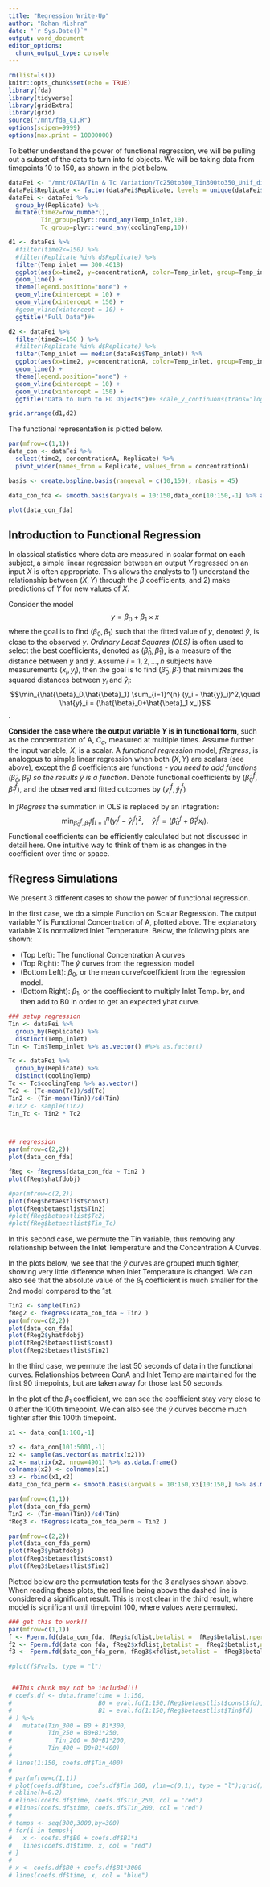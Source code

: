 ```yaml
---
title: "Regression Write-Up"
author: "Rohan Mishra"
date: "`r Sys.Date()`"
output: word_document
editor_options: 
  chunk_output_type: console
---
```




```r

rm(list=ls())
knitr::opts_chunk$set(echo = TRUE)
library(fda)
library(tidyverse)
library(gridExtra)
library(grid)
source("/mnt/fda_CI.R")
options(scipen=9999)
options(max.print = 10000000) 

```


To better understand the power of functional regression, we will be pulling out a subset of the data to turn into fd objects. We will be taking data from timepoints 10 to 150, as shown in the plot below.


```r

dataFei <- "/mnt/DATA/Tin & Tc Variation/Tc250to300_Tin300to350_Unif_dist_16Aug2022.csv" %>% read.csv()
dataFei$Replicate <- factor(dataFei$Replicate, levels = unique(dataFei$Replicate))
dataFei <- dataFei %>%
  group_by(Replicate) %>%
  mutate(time2=row_number(),
         Tin_group=plyr::round_any(Temp_inlet,10),
         Tc_group=plyr::round_any(coolingTemp,10))

d1 <- dataFei %>%
  #filter(time2<=150) %>%
  #filter(Replicate %in% d$Replicate) %>%
  filter(Temp_inlet == 300.4618)
  ggplot(aes(x=time2, y=concentrationA, color=Temp_inlet, group=Temp_inlet)) + 
  geom_line() + 
  theme(legend.position="none") + 
  geom_vline(xintercept = 10) +
  geom_vline(xintercept = 150) +
  #geom_vline(xintercept = 10) + 
  ggtitle("Full Data")#+ 

d2 <- dataFei %>%
  filter(time2<=150 ) %>%
  #filter(Replicate %in% d$Replicate) %>%
  filter(Temp_inlet == median(dataFei$Temp_inlet)) %>%
  ggplot(aes(x=time2, y=concentrationA, color=Temp_inlet, group=Temp_inlet)) + 
  geom_line() + 
  theme(legend.position="none") + 
  geom_vline(xintercept = 10) + 
  geom_vline(xintercept = 150) +
  ggtitle("Data to Turn to FD Objects")#+ scale_y_continuous(trans="log10")

grid.arrange(d1,d2)

```

The functional representation is plotted below.

```r

par(mfrow=c(1,1))
data_con <- dataFei %>%
  select(time2, concentrationA, Replicate) %>%
  pivot_wider(names_from = Replicate, values_from = concentrationA)

basis <- create.bspline.basis(rangeval = c(10,150), nbasis = 45)

data_con_fda <- smooth.basis(argvals = 10:150,data_con[10:150,-1] %>% as.matrix(),basis)$fd

plot(data_con_fda) 

```


## Introduction to Functional Regression

In classical statistics where data are measured in scalar format on each subject, a simple linear regression between an output $Y$ regressed on an input $X$ is often appropriate.  This allows the analysts to 1) understand the relationship between $(X,Y)$ through the $\beta$ coefficients, and 2) make predictions of $Y$ for new values of $X$.

Consider the model $$y = \beta_0 + \beta_1 \times x$$ where the goal is to find $(\beta_0, \beta_1)$ such that the fitted value of $y$, denoted $\hat{y}$, is close to the observed $y$.  *Ordinary Least Squares (OLS)* is often used to select the best coefficients, denoted as $(\hat{\beta}_0,\hat{\beta}_1)$, is a measure of the distance between $y$ and $\hat{y}$.  Assume $i=1,2,\ldots,n$ subjects have measurements $(x_i,y_i)$, then the goal is to find $(\hat{\beta}_0,\hat{\beta}_1)$ that minimizes the squared distances between $y_i$ and $\hat{y}_i$:  $$\min_{\hat{\beta}_0,\hat{\beta}_1} \sum_{i=1}^{n} (y_i - \hat{y}_i)^2,\quad \hat{y}_i =  (\hat{\beta}_0+\hat{\beta}_1 x_i)$$.

**Consider the case where the output variable $Y$ is in functional form**, such as the concentration of A, $C_a$, measured at multiple times.  Assume further the input variable, $X$, is a scalar. A *functional regression* model, $fRegress$, is analogous to simple linear regression when both $(X,Y)$ are scalars (see above), except the $\beta$ coefficients are functions - *you need to add functions $(\hat{\beta}_0, \hat{\beta}_1)$ so the results $\hat{y}$ is a function*.  Denote functional coefficients by $(\hat{\beta}_0^f, \hat{\beta}_1^f)$, and the observed and fitted outcomes by $(y_i^f, \hat{y}_i^f)$

In $fRegress$ the summation in OLS is replaced by an integration:  $$\min_{\hat{\beta}_0^f,\hat{\beta}_1^f} \int_{i=1}^{n} (y_i^f - \hat{y}_i^f)^2,\quad \hat{y}_i^f =  (\hat{\beta}_0^f + \hat{\beta}_1^f x_i).$$ Functional coefficients can be efficiently calculated but not discussed in detail here. One intuitive way to think of them is as changes in the coefficient over time or space.


## fRegress Simulations

We present 3 different cases to show the power of functional regression.

In the first case, we do a simple Function on Scalar Regression. The output variable Y is Functional Concentration of A, plotted above. The explanatory variable X is normalized Inlet Temperature. Below, the following plots are shown:

- (Top Left): The functional Concentration A curves
- (Top Right): The $\hat{y}$ curves from the regression model
- (Bottom Left): $\beta_0$, or the mean curve/coefficient from the regression model.
- (Bottom Right): $\beta_1$, or the coeffiecient to multiply Inlet Temp. by, and then add to B0 in order to get an expected yhat curve.

```r

### setup regression
Tin <- dataFei %>%
  group_by(Replicate) %>%
  distinct(Temp_inlet)
Tin <- Tin$Temp_inlet %>% as.vector() #%>% as.factor()

Tc <- dataFei %>%
  group_by(Replicate) %>%
  distinct(coolingTemp) 
Tc <- Tc$coolingTemp %>% as.vector()
Tc2 <- (Tc-mean(Tc))/sd(Tc)
Tin2 <- (Tin-mean(Tin))/sd(Tin)
#Tin2 <- sample(Tin2)
Tin_Tc <- Tin2 * Tc2



## regression
par(mfrow=c(2,2))
plot(data_con_fda)

fReg <- fRegress(data_con_fda ~ Tin2 )
plot(fReg$yhatfdobj)

#par(mfrow=c(2,2))
plot(fReg$betaestlist$const)
plot(fReg$betaestlist$Tin2)
#plot(fReg$betaestlist$Tc2)
#plot(fReg$betaestlist$Tin_Tc)
```

In this second case, we permute the Tin variable, thus removing any relationship between the Inlet Temperature and the Concentration A Curves.

In the plots below, we see that the $\hat{y}$ curves are grouped much tighter, showing very little difference when Inlet Temperature is changed. We can also see that the absolute value of the $\beta_1$ coefficient is much smaller for the 2nd model compared to the 1st. 


```r

Tin2 <- sample(Tin2)
fReg2 <- fRegress(data_con_fda ~ Tin2 )
par(mfrow=c(2,2))
plot(data_con_fda)
plot(fReg2$yhatfdobj)
plot(fReg2$betaestlist$const)
plot(fReg2$betaestlist$Tin2)


```

In the third case, we permute the last 50 seconds of data in the functional curves. Relationships between ConA and Inlet Temp are maintained for the first 90 timepoints, but are taken away for those last 50 seconds.

In the plot of the $\beta_1$ coefficient, we can see the coefficient stay very close to 0 after the 100th timepoint. We can also see the $\hat{y}$ curves become much tighter after this 100th timepoint.

```r

x1 <- data_con[1:100,-1]

x2 <- data_con[101:5001,-1]
x2 <- sample(as.vector(as.matrix(x2)))
x2 <- matrix(x2, nrow=4901) %>% as.data.frame()
colnames(x2) <- colnames(x1)
x3 <- rbind(x1,x2)
data_con_fda_perm <- smooth.basis(argvals = 10:150,x3[10:150,] %>% as.matrix(),basis)$fd

par(mfrow=c(1,1))
plot(data_con_fda_perm)
Tin2 <- (Tin-mean(Tin))/sd(Tin)
fReg3 <- fRegress(data_con_fda_perm ~ Tin2 )

par(mfrow=c(2,2))
plot(data_con_fda_perm)
plot(fReg3$yhatfdobj)
plot(fReg3$betaestlist$const)
plot(fReg3$betaestlist$Tin2)


```


Plotted below are the permutation tests for the 3 analyses shown above. When reading these plots, the red line being above the dashed line is considered a significant result. This is most clear in the third result, where model is significant until timepoint 100, where values were permuted.



```r

### get this to work!!
par(mfrow=c(1,1))
f <- Fperm.fd(data_con_fda, fReg$xfdlist,betalist =  fReg$betalist,nperm = 200)
f2 <- Fperm.fd(data_con_fda, fReg2$xfdlist,betalist =  fReg2$betalist,nperm = 200)
f3 <- Fperm.fd(data_con_fda_perm, fReg3$xfdlist,betalist =  fReg3$betalist,nperm = 200)

#plot(f$Fvals, type = "l")



```




```r

 ##This chunk may not be included!!!
# coefs.df <- data.frame(time = 1:150,
#                        B0 = eval.fd(1:150,fReg$betaestlist$const$fd),
#                        B1 = eval.fd(1:150,fReg$betaestlist$Tin$fd)
# ) %>%
#   mutate(Tin_300 = B0 + B1*300,
#          Tin_250 = B0+B1*250,
#            Tin_200 = B0+B1*200,
#          Tin_400 = B0+B1*400)
# 
# lines(1:150, coefs.df$Tin_400)
# 
# par(mfrow=c(1,1))
# plot(coefs.df$time, coefs.df$Tin_300, ylim=c(0,1), type = "l");grid()
# abline(h=0.2)
# #lines(coefs.df$time, coefs.df$Tin_250, col = "red")
# #lines(coefs.df$time, coefs.df$Tin_200, col = "red")
# 
# temps <- seq(300,3000,by=300)
# for(i in temps){
#   x <- coefs.df$B0 + coefs.df$B1*i
#   lines(coefs.df$time, x, col = "red")
# }
# 
# x <- coefs.df$B0 + coefs.df$B1*3000
# lines(coefs.df$time, x, col = "blue")

```

